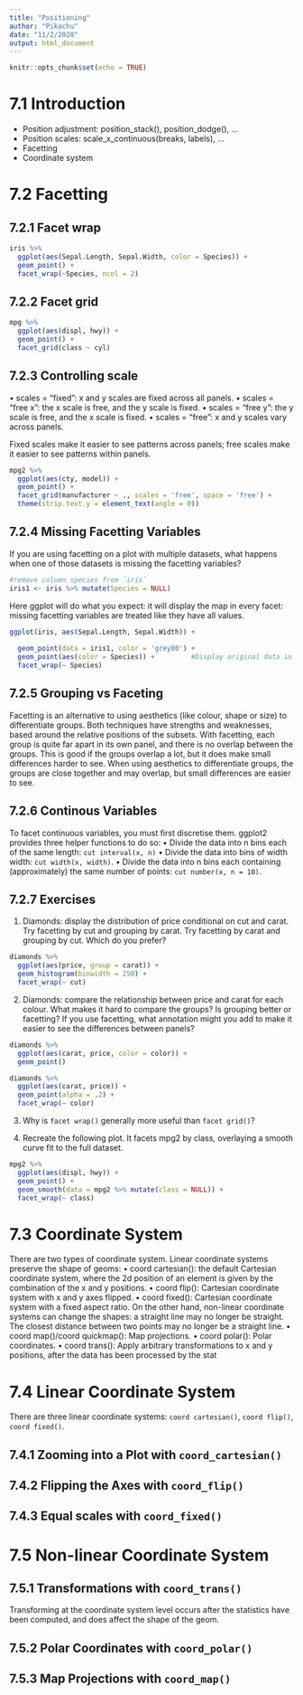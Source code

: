 ---
title: "Positioning"
author: "Pikachu"
date: "11/2/2020"
output: html_document
---

```{r setup, include=FALSE}
knitr::opts_chunk$set(echo = TRUE)
```

# 7.1 Introduction

* Position adjustment: position_stack(), position_dodge(), ...
* Position scales: scale_x_continuous(breaks, labels), ...
* Facetting
* Coordinate system

# 7.2 Facetting
## 7.2.1 Facet wrap

```{r}
iris %>%
  ggplot(aes(Sepal.Length, Sepal.Width, color = Species)) + 
  geom_point() + 
  facet_wrap(~Species, ncol = 2)
```

## 7.2.2  Facet grid

```{r}
mpg %>%
  ggplot(aes(displ, hwy)) +
  geom_point() + 
  facet_grid(class ~ cyl)
```

## 7.2.3 Controlling scale

• scales = "fixed": x and y scales are fixed across all panels.
• scales = "free x": the x scale is free, and the y scale is fixed.
• scales = "free y": the y scale is free, and the x scale is fixed.
• scales = "free": x and y scales vary across panels.

Fixed scales make it easier to see patterns across panels; free scales make
it easier to see patterns within panels.

```{r}
mpg2 %>%
  ggplot(aes(cty, model)) +
  geom_point() + 
  facet_grid(manufacturer ~ ., scales = 'free', space = 'free') +
  theme(strip.text.y = element_text(angle = 0))
```
## 7.2.4 Missing Facetting Variables

If you are using facetting on a plot with multiple datasets, what happens
when one of those datasets is missing the facetting variables?

```{r}
#remove column species from `iris`
iris1 <- iris %>% mutate(Species = NULL)
```

Here ggplot will do what you expect:
it will display the map in every facet: missing facetting variables are treated
like they have all values.


```{r}
ggplot(iris, aes(Sepal.Length, Sepal.Width)) + 
 
  geom_point(data = iris1, color = 'grey80') + 
  geom_point(aes(color = Species)) +         #Display original data in every facet
  facet_wrap(~ Species)
```
## 7.2.5 Grouping vs Faceting
Facetting is an alternative to using aesthetics (like colour, shape or size) to
differentiate groups. Both techniques have strengths and weaknesses, based
around the relative positions of the subsets. With facetting, each group is
quite far apart in its own panel, and there is no overlap between the groups.
This is good if the groups overlap a lot, but it does make small differences
harder to see. When using aesthetics to differentiate groups, the groups are
close together and may overlap, but small differences are easier to see.


## 7.2.6 Continous Variables

To facet continuous variables, you must first discretise them. ggplot2 provides
three helper functions to do so:
• Divide the data into n bins each of the same length: `cut interval(x, n)`
• Divide the data into bins of width width: `cut width(x, width)`.
• Divide the data into n bins each containing (approximately) the same
number of points: `cut number(x, n = 10)`.

## 7.2.7 Exercises
1. Diamonds: display the distribution of price conditional on cut and carat.
Try facetting by cut and grouping by carat. Try facetting by carat and
grouping by cut. Which do you prefer?

```{r}
diamonds %>%
  ggplot(aes(price, group = carat)) +
  geom_histogram(binwidth = 250) +
  facet_wrap(~ cut)
```

2. Diamonds: compare the relationship between price and carat for each
colour. What makes it hard to compare the groups? Is grouping better
or facetting? If you use facetting, what annotation might you add to make
it easier to see the differences between panels?
```{r}
diamonds %>%
  ggplot(aes(carat, price, color = color)) +
  geom_point()

diamonds %>% 
  ggplot(aes(carat, price)) + 
  geom_point(alpha = .2) + 
  facet_wrap(~ color)
```

3. Why is `facet wrap()` generally more useful than `facet grid()`?

4. Recreate the following plot. It facets mpg2 by class, overlaying a smooth
curve fit to the full dataset.

```{r}
mpg2 %>%
  ggplot(aes(displ, hwy)) + 
  geom_point() +
  geom_smooth(data = mpg2 %>% mutate(class = NULL)) + 
  facet_wrap(~ class) 
```
# 7.3 Coordinate System

There are two types of coordinate system. Linear coordinate systems preserve the shape of geoms:
• coord cartesian(): the default Cartesian coordinate system, where the 2d
position of an element is given by the combination of the x and y positions.
• coord flip(): Cartesian coordinate system with x and y axes flipped.
• coord fixed(): Cartesian coordinate system with a fixed aspect ratio.
On the other hand, non-linear coordinate systems can change the shapes:
a straight line may no longer be straight. The closest distance between two
points may no longer be a straight line.
• coord map()/coord quickmap(): Map projections.
• coord polar(): Polar coordinates.
• coord trans(): Apply arbitrary transformations to x and y positions, after
the data has been processed by the stat

# 7.4 Linear Coordinate System

There are three linear coordinate systems: `coord cartesian()`, `coord flip()`,
`coord fixed()`.

## 7.4.1 Zooming into a Plot with `coord_cartesian()`

## 7.4.2 Flipping the Axes with `coord_flip()`

## 7.4.3 Equal scales with `coord_fixed()`

# 7.5 Non-linear Coordinate System

## 7.5.1 Transformations with `coord_trans()`


Transforming at the
coordinate system level occurs after the statistics have been computed, and
does affect the shape of the geom.

## 7.5.2 Polar Coordinates with `coord_polar()`

## 7.5.3 Map Projections with `coord_map()`

